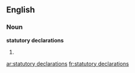 ==English==

===Noun===
'''statutory declarations'''

# {{plural of|statutory declaration}}

[[ar:statutory declarations]]
[[fr:statutory declarations]]